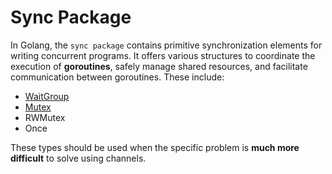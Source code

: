 # Sync Package

In Golang, the `sync package` contains primitive synchronization elements for writing concurrent programs. It offers various structures to coordinate the execution of **goroutines**, safely manage shared resources, and facilitate communication between goroutines. These include:

- [WaitGroup](/golang/waitgroup)
- [Mutex](/golang/mutex)
- RWMutex
- Once

These types should be used when the specific problem is **much more difficult** to solve using channels.